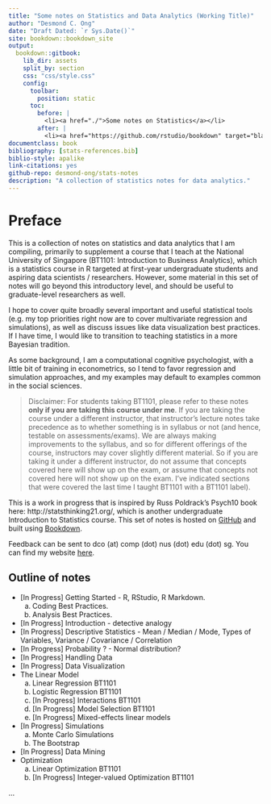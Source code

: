 ```yaml
--- 
title: "Some notes on Statistics and Data Analytics (Working Title)"
author: "Desmond C. Ong"
date: "Draft Dated: `r Sys.Date()`"
site: bookdown::bookdown_site
output: 
  bookdown::gitbook:
    lib_dir: assets
    split_by: section
    css: "css/style.css"
    config:
      toolbar:
        position: static
      toc:
        before: |
          <li><a href="./">Some notes on Statistics</a></li>
        after: |
          <li><a href="https://github.com/rstudio/bookdown" target="blank">Published with bookdown</a></li>
documentclass: book
bibliography: [stats-references.bib]
biblio-style: apalike
link-citations: yes
github-repo: desmond-ong/stats-notes
description: "A collection of statistics notes for data analytics."
---
```


# Preface {-}

This is a collection of notes on statistics and data analytics that I am compiling, primarily to supplement a course that I teach at the National University of Singapore (BT1101: Introduction to Business Analytics), which is a statistics course in R targeted at first-year undergraduate students and aspiring data scientists / researchers. However, some material in this set of notes will go beyond this introductory level, and should be useful to graduate-level researchers as well.


I hope to cover quite broadly several important and useful statistical tools (e.g. my top priorities right now are to cover multivariate regression and simulations), as well as discuss issues like data visualization best practices. If I have time, I would like to transition to teaching statistics in a more Bayesian tradition.

As some background, I am a computational cognitive psychologist, with a little bit of training in econometrics, so I tend to favor regression and simulation approaches, and my examples may default to examples common in the social sciences.



> Disclaimer: For students taking BT1101, please refer to these notes **only if you are taking this course under me**. If you are taking the course under a different instructor, that instructor's lecture notes take precedence as to whether something is in syllabus or not (and hence, testable on assessments/exams). We are always making improvements to the syllabus, and so for different offerings of the course, instructors may cover slightly different material. So if you are taking it under a different instructor, do not assume that concepts covered here will show up on the exam, or assume that concepts not covered here will not show up on the exam. I've indicated sections that were covered the last time I taught BT1101 with a <span class="badge badge-bt"> BT1101 </span> label).



This is a work in progress that is inspired by Russ Poldrack's Psych10 book here: http://statsthinking21.org/, which is another undergraduate Introduction to Statistics course. This set of notes is hosted on [GitHub](https://github.com/desmond-ong/stats-notes) and built using [Bookdown](https://github.com/rstudio/bookdown).


Feedback can be sent to dco (at) comp (dot) nus (dot) edu (dot) sg. You can find my website [here](https://desmond-ong.github.io/).


## Outline of notes {-}

- [In Progress] Getting Started - R, RStudio, R Markdown. 
    a. Coding Best Practices. 
    b. Analysis Best Practices.
- [In Progress] Introduction - detective analogy
- [In Progress] Descriptive Statistics - Mean / Median / Mode, Types of Variables, Variance / Covariance / Correlation
- [In Progress] Probability ? - Normal distribution?
- [In Progress] Handling Data
- [In Progress] Data Visualization
- The Linear Model 
    a. Linear Regression <span class="badge badge-bt"> BT1101 </span>
    b. Logistic Regression <span class="badge badge-bt"> BT1101 </span>
    c. [In Progress] Interactions <span class="badge badge-bt"> BT1101 </span>
    d. [In Progress] Model Selection <span class="badge badge-bt"> BT1101 </span>
    e. [In Progress] Mixed-effects linear models
- [In Progress] Simulations
    a. Monte Carlo Simulations
    b. The Bootstrap
- [In Progress] Data Mining
- Optimization
    a. Linear Optimization <span class="badge badge-bt"> BT1101 </span>
    b. [In Progress] Integer-valued Optimization <span class="badge badge-bt"> BT1101 </span>

...